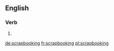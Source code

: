 ==English==

===Verb===
{{head|en}}

# {{present participle of|scrapbook|lang=en}}

[[de:scrapbooking]]
[[fr:scrapbooking]]
[[pl:scrapbooking]]